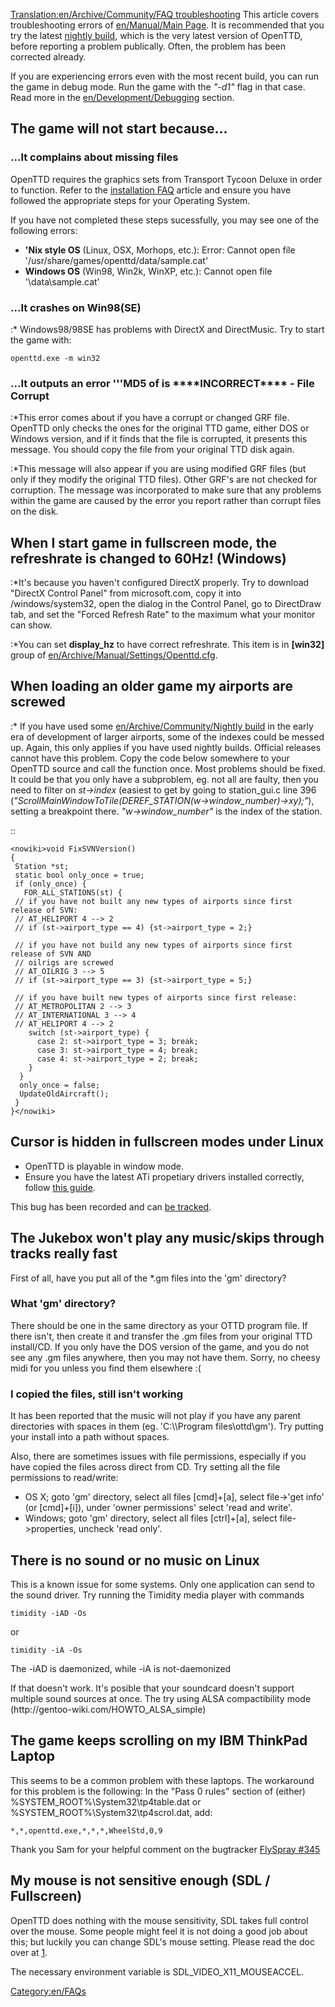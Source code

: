 [[Translation:en/Archive/Community/FAQ troubleshooting]]
This article covers troubleshooting errors of [[en/Manual/Main Page]]. It is recommended that you try the latest [[en/Archive/Community/Nightly build|nightly build]], which is the very latest version of OpenTTD, before reporting a problem publically. Often, the problem has been corrected already.

If you are experiencing errors even with the most recent build, you can run the game in debug mode. Run the game with the ''"-d1"'' flag in that case. Read more in the [[en/Development/Debugging]] section.

== The game will not start because... ==

=== ...It complains about missing files ===
OpenTTD requires the graphics sets from Transport Tycoon Deluxe in order to function. Refer to the [[en/Archive/Manual/Installation FAQ|installation FAQ]] article and ensure you have followed the appropriate steps for your Operating System.

If you have not completed these steps sucessfully, you may see one of the following errors:
* ''' 'Nix style OS ''' (Linux, OSX, Morhops, etc.): Error: Cannot open file '/usr/share/games/openttd/data/sample.cat'
* '''Windows OS''' (Win98, Win2k, WinXP, etc.): Cannot open file '<OpenTTD Install Directory>\data\sample.cat'

=== ...It crashes on Win98(SE) ===
:* Windows98/98SE has problems with DirectX and DirectMusic. Try to start the game with: <pre>openttd.exe -m win32</pre>

=== ...It outputs an error '''MD5 of <filename> is ****INCORRECT**** - File Corrupt ===
:*This error comes about if you have a corrupt or changed GRF file. OpenTTD only checks the ones for the original TTD game, either DOS or Windows version, and if it finds that the file is corrupted, it presents this message. You should copy the file from your original TTD disk again.
:*This message will also appear if you are using modified GRF files (but only if they modify the original TTD files).  Other GRF's are not checked for corruption. The message was incorporated to make sure that any problems within the game are caused by the error you report rather than corrupt files on the disk.

== When I start game in fullscreen mode, the refreshrate is changed to 60Hz! (Windows) ==
:*It's because you haven't configured DirectX properly. Try to download "DirectX Control Panel" from microsoft.com, copy it into /windows/system32, open the dialog in the Control Panel, go to DirectDraw tab, and set the "Forced Refresh Rate" to the maximum what your monitor can show.
:*You can set '''display_hz''' to have correct refreshrate. This item is in '''[win32]''' group of [[en/Archive/Manual/Settings/Openttd.cfg]].

== When loading an older game my airports are screwed ==
:* If you have used some [[en/Archive/Community/Nightly build]] in the early era of development of larger airports, some of the indexes could be messed up. Again, this only applies if you have used nightly builds. Official releases cannot have this problem. Copy the code below somewhere to your OpenTTD source and call the function once. Most problems should be fixed. It could be that you only have a subproblem, eg. not all are faulty, then you need to filter on ''st->index'' (easiest to get by going to station_gui.c line 396 (''"ScrollMainWindowToTile(DEREF_STATION(w->window_number)->xy);"''), setting a breakpoint there. ''"w->window_number"'' is the index of the station.

::<pre><nowiki>void FixSVNVersion() 
{ 
 Station *st; 
 static bool only_once = true; 
 if (only_once) { 
   FOR_ALL_STATIONS(st) { 
 // if you have not built any new types of airports since first release of SVN: 
 // AT_HELIPORT 4 --> 2 
 // if (st->airport_type == 4) {st->airport_type = 2;} 

 // if you have not build any new types of airports since first release of SVN AND 
 // oilrigs are screwed 
 // AT_OILRIG 3 --> 5 
 // if (st->airport_type == 3) {st->airport_type = 5;} 

 // if you have built new types of airports since first release: 
 // AT_METROPOLITAN 2 --> 3 
 // AT_INTERNATIONAL 3 --> 4 
 // AT_HELIPORT 4 --> 2 
    switch (st->airport_type) { 
      case 2: st->airport_type = 3; break; 
      case 3: st->airport_type = 4; break; 
      case 4: st->airport_type = 2; break; 
    } 
  } 
  only_once = false; 
  UpdateOldAircraft(); 
 } 
}</nowiki></pre>

== Cursor is hidden in fullscreen modes under Linux ==
* OpenTTD is playable in window mode.
* Ensure you have the latest ATi propetiary drivers installed correctly, follow [http://xoomer.virgilio.it/flavio.stanchina/debian/fglrx-installer.html this guide].

This bug has been recorded and can [https://sourceforge.net/tracker/?func=detail&atid=636365&aid=1332767&group_id=103924 be tracked].

== The Jukebox won't play any music/skips through tracks really fast ==
First of all, have you put all of the *.gm files into the 'gm' directory?
=== What 'gm' directory? ===
There should be one in the same directory as your OTTD program file. If there isn't, then create it and transfer the .gm files from your original TTD install/CD.
If you only have the DOS version of the game, and you do not see any .gm files anywhere, then you may not have them. Sorry, no cheesy midi for you unless you find them elsewhere :(
=== I copied the files, still isn't working ===
It has been reported that the music will not play if you have any parent directories with spaces in them (eg. 'C:\\Program files\ottd\gm').
Try putting your install into a path without spaces.

Also, there are sometimes issues with file permissions, especially if you have copied the files across direct from CD.
Try setting all the file permissions to read/write:
* OS X; goto 'gm' directory, select all files [cmd]+[a], select file->'get info' (or [cmd]+[i]), under 'owner permissions' select 'read and write'.
* Windows; goto 'gm' directory, select all files [ctrl]+[a], select file->properties, uncheck 'read only'.


== There is no sound or no music on Linux ==
This is a known issue for some systems. Only one application can send to the sound driver.
Try running the Timidity media player with commands <pre>timidity -iAD -Os</pre> or <pre>timidity -iA -Os</pre> The -iAD is daemonized, while -iA is not-daemonized

If that doesn't work. It's posible that your soundcard doesn't support multiple sound sources at once. The try using ALSA compactibility mode (http://gentoo-wiki.com/HOWTO_ALSA_simple)


== The game keeps scrolling on my IBM ThinkPad Laptop ==
This seems to be a common problem with these laptops. The workaround for this problem is the following:
In the "Pass 0 rules" section of (either) %SYSTEM_ROOT%\System32\tp4table.dat or %SYSTEM_ROOT%\System32\tp4scrol.dat, add:

<pre>*,*,openttd.exe,*,*,*,WheelStd,0,9</pre>
Thank you Sam for your helpful comment on the bugtracker [http://bugs.openttd.org/task/345 FlySpray #345]

== My mouse is not sensitive enough (SDL / Fullscreen) ==
OpenTTD does nothing with the mouse sensitivity, SDL takes full control over the mouse. Some people might feel it is not doing a good job about this; but luckily you can change SDL's mouse setting. Please read the doc over at [ftp://ptah.lnf.kth.se/pub/misc/sdl-env-vars].

The necessary environment variable is SDL_VIDEO_X11_MOUSEACCEL.

[[Category:en/FAQs]]